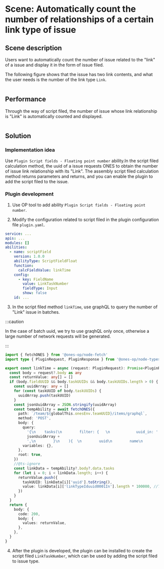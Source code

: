 

# Scene: Automatically count the number of relationships of a certain link type of issue

## Scene description

Users want to automatically count the number of issue related to the "link" of a issue and display it in the form of issue filed.

The following figure shows that the issue has two link contents, and what the user needs is the number of the link type `Link`.

<Image img={sampleScriptFieldFload1} />

## Performance

Through the way of script filed, the number of issue whose link relationship is "Link" is automatically counted and displayed.

<Image img={sampleScriptFieldFload2} />

## Solution

### Implementation idea

Use `Plugin Script fields - Floating point number` ability.In the script filed calculation method, the uuid of a issue requests ONES to obtain the number of issue link relationship with its "Link". The assembly script filed calculation method returns parameters and returns, and you can enable the plugin to add the script filed to the issue.

### Plugin development

1. Use OP tool to add ability `Plugin Script fields - Floating point number`.

2. Modify the configuration related to script filed in the plugin configuration file `plugin.yaml`.

```yaml title="config/plugin.yaml"
service: ...
apis: ...
modules: []
abilities:
  - name: scriptField
    version: 1.0.0
    abilityType: ScriptFieldFloat
    function:
      calcFieldValue: linkTime
    config:
      - key: FieldName
        value: LinkTaskNumber
        fieldType: Input
        show: false
    id: ...
```

3. In the script filed method `linkTime`, use graphQL to query the number of "Link" issue in batches.

:::caution

In the case of batch uuid, we try to use graqhQL only once, otherwise a large number of network requests will be generated.

:::

```typescript
import { fetchONES } from '@ones-op/node-fetch'
import type { PluginRequest, PluginResponse } from '@ones-op/node-types'

export const linkTime = async (request: PluginRequest): Promise<PluginResponse> => {
  const body = request?.body as any
  const returnValue: any[] = []
  if (body.fieldUUID && body.taskUUIDs && body.taskUUIDs.length > 0) {
    const uuidArray: any = []
    for (const taskUUID of body.taskUUIDs) {
      uuidArray.push(taskUUID)
    }
    const jsonUuidArray = JSON.stringify(uuidArray)
    const tempAbility = await fetchONES({
      path: `/team/${globalThis.onesEnv.teamUUID}/items/graphql`,
      method: 'POST',
      body: {
        query:
          '{\n    tasks(\n        filter: {   \n            uuid_in: ' +
          jsonUuidArray +
          ',\n        }\n    ){  \n        uuid\n        name\n        linkTypeIduuid0001In{\n            uuid\n            name\n        }\n    }\n}',
        variables: {},
      },
      root: true,
    })
    //@ts-ignore
    const linkData = tempAbility?.body?.data.tasks
    for (let i = 0; i < linkData.length; i++) {
      returnValue.push({
        taskUUID: linkData[i]['uuid'].toString(),
        value: linkData[i]['linkTypeIduuid0001In'].length * 100000, //The specific returned value can be counted according to the business logic.
      })
    }
  }
  return {
    body: {
      code: 200,
      body: {
        values: returnValue,
      },
    },
  }
}
```

4. After the plugin is developed, the plugin can be installed to create the script filed `LinkTaskNumber`, which can be used by adding the script filed to issue type.
